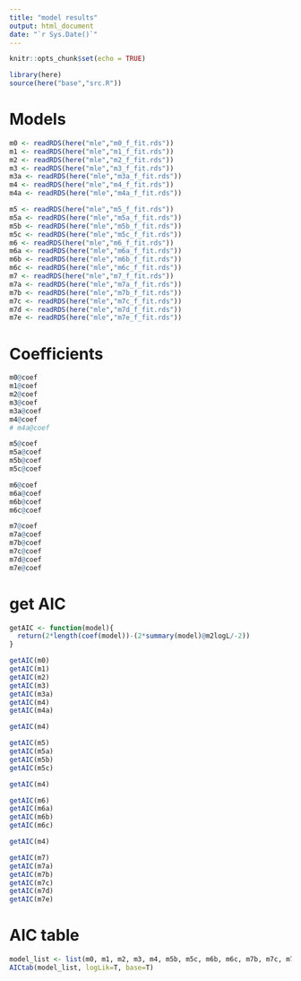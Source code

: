 ```yaml
---
title: "model results"
output: html_document
date: "`r Sys.Date()`"
---
```


```r
knitr::opts_chunk$set(echo = TRUE)
```

```r
library(here)
source(here("base","src.R"))
```


# Models

```r
m0 <- readRDS(here("mle","m0_f_fit.rds"))
m1 <- readRDS(here("mle","m1_f_fit.rds"))
m2 <- readRDS(here("mle","m2_f_fit.rds"))
m3 <- readRDS(here("mle","m3_f_fit.rds"))
m3a <- readRDS(here("mle","m3a_f_fit.rds"))
m4 <- readRDS(here("mle","m4_f_fit.rds"))
m4a <- readRDS(here("mle","m4a_f_fit.rds"))
```


```r
m5 <- readRDS(here("mle","m5_f_fit.rds"))
m5a <- readRDS(here("mle","m5a_f_fit.rds"))
m5b <- readRDS(here("mle","m5b_f_fit.rds"))
m5c <- readRDS(here("mle","m5c_f_fit.rds"))
m6 <- readRDS(here("mle","m6_f_fit.rds"))
m6a <- readRDS(here("mle","m6a_f_fit.rds"))
m6b <- readRDS(here("mle","m6b_f_fit.rds"))
m6c <- readRDS(here("mle","m6c_f_fit.rds"))
m7 <- readRDS(here("mle","m7_f_fit.rds"))
m7a <- readRDS(here("mle","m7a_f_fit.rds"))
m7b <- readRDS(here("mle","m7b_f_fit.rds"))
m7c <- readRDS(here("mle","m7c_f_fit.rds"))
m7d <- readRDS(here("mle","m7d_f_fit.rds"))
m7e <- readRDS(here("mle","m7e_f_fit.rds"))
```

# Coefficients

```r
m0@coef
m1@coef
m2@coef
m3@coef
m3a@coef
m4@coef
# m4a@coef
```


```r
m5@coef
m5a@coef
m5b@coef
m5c@coef
```


```r
m6@coef
m6a@coef
m6b@coef
m6c@coef
```


```r
m7@coef
m7a@coef
m7b@coef
m7c@coef
m7d@coef
m7e@coef
```



# get AIC

```r
getAIC <- function(model){
  return(2*length(coef(model))-(2*summary(model)@m2logL/-2))
}
```


```r
getAIC(m0)
getAIC(m1)
getAIC(m2)
getAIC(m3)
getAIC(m3a)
getAIC(m4)
getAIC(m4a)
```


```r
getAIC(m4)

getAIC(m5)
getAIC(m5a)
getAIC(m5b)
getAIC(m5c)
```

```r
getAIC(m4)

getAIC(m6)
getAIC(m6a)
getAIC(m6b)
getAIC(m6c)
```

```r
getAIC(m4)

getAIC(m7)
getAIC(m7a)
getAIC(m7b)
getAIC(m7c)
getAIC(m7d)
getAIC(m7e)
```
# AIC table

```r
model_list <- list(m0, m1, m2, m3, m4, m5b, m5c, m6b, m6c, m7b, m7c, m7d, m7e)
AICtab(model_list, logLik=T, base=T)
```




